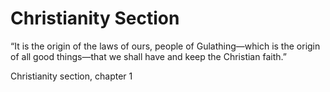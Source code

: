 
# Christianity Section

“It is the origin of the laws of ours, people of Gulathing—which is the origin of all good things—that we shall have and keep the Christian faith.”

Christianity section, chapter 1

<SubPages meta={meta} />